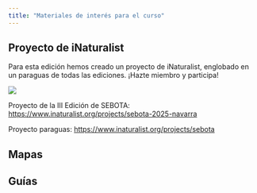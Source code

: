 ```yaml
---
title: "Materiales de interés para el curso"
---
```


## Proyecto de iNaturalist

Para esta edición hemos creado un proyecto de iNaturalist, englobado en un paraguas de todas las ediciones. ¡Hazte miembro y participa!

![](https://static.inaturalist.org/projects/233197-cover-595b0b15e39e56ee311d542461ed2a4b.jpg)

Proyecto de la III Edición de SEBOTA:  <https://www.inaturalist.org/projects/sebota-2025-navarra> 

Proyecto paraguas: <https://www.inaturalist.org/projects/sebota>

## Mapas



## Guías





